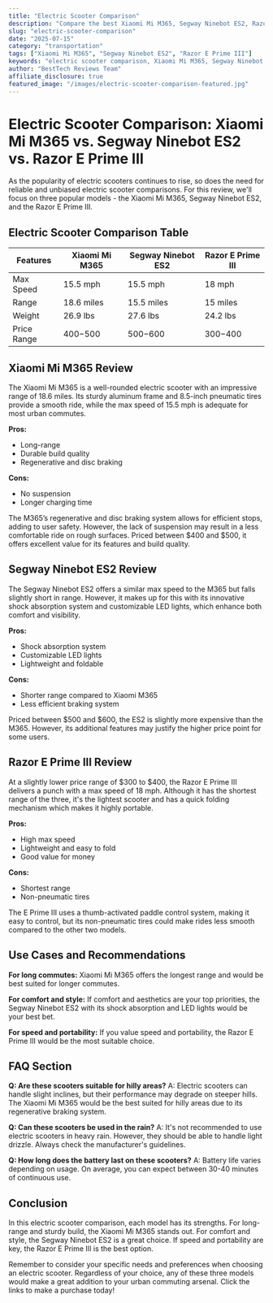 ```yaml
---
title: "Electric Scooter Comparison"
description: "Compare the best Xiaomi Mi M365, Segway Ninebot ES2, Razor E Prime III and more. Find the perfect transportation with our detailed reviews and recommendations."
slug: "electric-scooter-comparison"
date: "2025-07-15"
category: "transportation"
tags: ["Xiaomi Mi M365", "Segway Ninebot ES2", "Razor E Prime III"]
keywords: "electric scooter comparison, Xiaomi Mi M365, Segway Ninebot ES2, Razor E Prime III"
author: "BestTech Reviews Team"
affiliate_disclosure: true
featured_image: "/images/electric-scooter-comparison-featured.jpg"
---
```


# Electric Scooter Comparison: Xiaomi Mi M365 vs. Segway Ninebot ES2 vs. Razor E Prime III

As the popularity of electric scooters continues to rise, so does the need for reliable and unbiased electric scooter comparisons. For this review, we'll focus on three popular models - the Xiaomi Mi M365, Segway Ninebot ES2, and the Razor E Prime III. 

## Electric Scooter Comparison Table

| Features | Xiaomi Mi M365 | Segway Ninebot ES2 | Razor E Prime III |
|---|---|---|---|
| Max Speed | 15.5 mph | 15.5 mph | 18 mph |
| Range | 18.6 miles | 15.5 miles | 15 miles |
| Weight | 26.9 lbs | 27.6 lbs | 24.2 lbs |
| Price Range | $400-$500 | $500-$600 | $300-$400 |

## Xiaomi Mi M365 Review

The Xiaomi Mi M365 is a well-rounded electric scooter with an impressive range of 18.6 miles. Its sturdy aluminum frame and 8.5-inch pneumatic tires provide a smooth ride, while the max speed of 15.5 mph is adequate for most urban commutes.

**Pros:** 
- Long-range
- Durable build quality
- Regenerative and disc braking

**Cons:** 
- No suspension
- Longer charging time

The M365’s regenerative and disc braking system allows for efficient stops, adding to user safety. However, the lack of suspension may result in a less comfortable ride on rough surfaces. Priced between $400 and $500, it offers excellent value for its features and build quality.

## Segway Ninebot ES2 Review

The Segway Ninebot ES2 offers a similar max speed to the M365 but falls slightly short in range. However, it makes up for this with its innovative shock absorption system and customizable LED lights, which enhance both comfort and visibility.

**Pros:** 
- Shock absorption system
- Customizable LED lights
- Lightweight and foldable

**Cons:** 
- Shorter range compared to Xiaomi M365
- Less efficient braking system

Priced between $500 and $600, the ES2 is slightly more expensive than the M365. However, its additional features may justify the higher price point for some users.

## Razor E Prime III Review

At a slightly lower price range of $300 to $400, the Razor E Prime III delivers a punch with a max speed of 18 mph. Although it has the shortest range of the three, it's the lightest scooter and has a quick folding mechanism which makes it highly portable.

**Pros:** 
- High max speed
- Lightweight and easy to fold
- Good value for money

**Cons:** 
- Shortest range
- Non-pneumatic tires

The E Prime III uses a thumb-activated paddle control system, making it easy to control, but its non-pneumatic tires could make rides less smooth compared to the other two models.

## Use Cases and Recommendations

**For long commutes:** Xiaomi Mi M365 offers the longest range and would be best suited for longer commutes. 

**For comfort and style:** If comfort and aesthetics are your top priorities, the Segway Ninebot ES2 with its shock absorption and LED lights would be your best bet.

**For speed and portability:** If you value speed and portability, the Razor E Prime III would be the most suitable choice.

## FAQ Section

**Q: Are these scooters suitable for hilly areas?**
A: Electric scooters can handle slight inclines, but their performance may degrade on steeper hills. The Xiaomi Mi M365 would be the best suited for hilly areas due to its regenerative braking system.

**Q: Can these scooters be used in the rain?**
A: It's not recommended to use electric scooters in heavy rain. However, they should be able to handle light drizzle. Always check the manufacturer's guidelines.

**Q: How long does the battery last on these scooters?**
A: Battery life varies depending on usage. On average, you can expect between 30-40 minutes of continuous use.

## Conclusion

In this electric scooter comparison, each model has its strengths. For long-range and sturdy build, the Xiaomi Mi M365 stands out. For comfort and style, the Segway Ninebot ES2 is a great choice. If speed and portability are key, the Razor E Prime III is the best option. 

Remember to consider your specific needs and preferences when choosing an electric scooter. Regardless of your choice, any of these three models would make a great addition to your urban commuting arsenal. Click the links to make a purchase today!